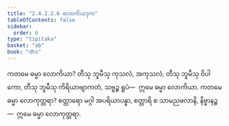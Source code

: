 ```yaml
---
title: "2.4.2.2.6 လောကိယဒုက"
tableOfContents: false
sidebar:
  order: 6
type: "tipitaka"
basket: "ab"
book: "dhs"
---
```



<DynamicBreadcrumb />

<Division number="1463" book="dhs">

<Paragraph number="2173" book="dhs">
ကတမေ ဓမ္မာ လောကိယာ? တီသု ဘူမီသု ကုသလံ, အကုသလံ, တီသု ဘူမီသု ဝိပါကော, တီသု ဘူမီသု ကိရိယာဗျာကတံ, သဗ္ဗဉ္စ ရူပံ—  ဣမေ ဓမ္မာ လောကိယာ.
</Paragraph>

</Division>
<Division number="1464" book="dhs">

<Paragraph number="2174" book="dhs">
ကတမေ ဓမ္မာ လောကုတ္တရာ? စတ္တာရော မဂ္ဂါ အပရိယာပန္နာ, စတ္တာရိ စ သာမညဖလာနိ, နိဗ္ဗာနဉ္စ—  ဣမေ ဓမ္မာ လောကုတ္တရာ.
</Paragraph>
</Division>